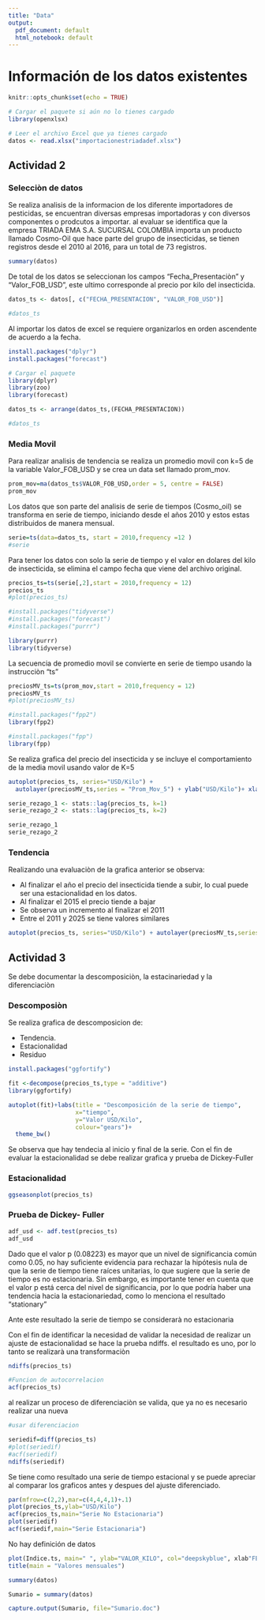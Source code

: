 ```yaml
---
title: "Data"
output:
  pdf_document: default
  html_notebook: default
---
```


# Información de los datos existentes

```r
knitr::opts_chunk$set(echo = TRUE)
```

```r
# Cargar el paquete si aún no lo tienes cargado
library(openxlsx)

# Leer el archivo Excel que ya tienes cargado
datos <- read.xlsx("importacionestriadadef.xlsx")

```


<h2>Actividad 2</h2>

<h3>Selecciòn de datos</h3>

<p>
Se realiza analisis de la informacion de los diferente importadores de pesticidas, se encuentran diversas empresas importadoras y con diversos componentes o prodcutos a importar. al evaluar se identifica que la empresa TRIADA EMA S.A. SUCURSAL COLOMBIA importa un producto llamado Cosmo-Oil que hace parte del grupo de insecticidas, se tienen registros desde el 2010 al 2016, para un total de 73 registros.
</p>

```r
summary(datos)
```

<p>
De total de los datos se seleccionan los campos "Fecha_Presentaciòn" y "Valor_FOB_USD", este ultimo corresponde al precio por kilo del insecticida.

</p>

```r
datos_ts <- datos[, c("FECHA_PRESENTACION", "VALOR_FOB_USD")]

#datos_ts

```
<p>
Al importar los datos de excel se requiere organizarlos en orden ascendente de acuerdo a la fecha.

</p>
```r
install.packages("dplyr")
install.packages("forecast")

# Cargar el paquete
library(dplyr)
library(zoo)
library(forecast)

datos_ts <- arrange(datos_ts,(FECHA_PRESENTACION))

#datos_ts
```

<h3>Media Movil</h3>

<p>

Para realizar analisìs de tendencia se realiza un promedio movil con k=5 de la variable Valor_FOB_USD y se crea un data set llamado prom_mov.

</p>
```r
prom_mov=ma(datos_ts$VALOR_FOB_USD,order = 5, centre = FALSE)
prom_mov
```

<p>
Los datos que son parte del analisis de serie de tiempos (Cosmo_oil) se transforma en serie de tiempo, iniciando desde el años 2010 y estos estas distribuidos de manera mensual.

</p>

```r
serie=ts(data=datos_ts, start = 2010,frequency =12 )
#serie
```
<p>
Para tener los datos con solo la serie de tiempo y el valor en dolares del kilo de insecticida, se elimina el campo fecha que viene del archivo original.
</p>

```r
precios_ts=ts(serie[,2],start = 2010,frequency = 12)
precios_ts
#plot(precios_ts)
```

```r
#install.packages("tidyverse")
#install.packages("forecast")
#install.packages("purrr")

library(purrr)
library(tidyverse)

```

<p>
La secuencia de promedio movil se convierte en serie de tiempo usando la instrucciòn "ts"
</p>

```r
preciosMV_ts=ts(prom_mov,start = 2010,frequency = 12)
preciosMV_ts
#plot(preciosMV_ts)

```


```r
#install.packages("fpp2")
library(fpp2)

#install.packages("fpp")
library(fpp)

```
<p>
Se realiza grafica del precio del insecticida y se incluye el comportamiento de la media movil usando valor de K=5
</p>



```r



autoplot(precios_ts, series="USD/Kilo") +
  autolayer(preciosMV_ts,series = "Prom_Mov_5") + ylab("USD/Kilo")+ xlab("tiempo")


```


```r
serie_rezago_1 <- stats::lag(precios_ts, k=1)
serie_rezago_2 <- stats::lag(precios_ts, k=2)

serie_rezago_1
serie_rezago_2
```
<h3> Tendencia</h3>


<p>
Realizando una evaluaciòn de la grafica anterior se observa:

 <ul>
    <li>Al finalizar el año el precio del insecticida tiende a subir, lo cual puede ser una estacionalidad en los datos.</li>
    <li>Al finalizar el 2015 el precio tiende a bajar</li>
    <li>Se observa un incremento al finalizar el 2011</li>
    <li>Entre el 2011 y 2025 se tiene valores similares</li>
  </ul>
</p>
```r

autoplot(precios_ts, series="USD/Kilo") + autolayer(preciosMV_ts,series = "Prom_Mov_5") + autolayer(serie_rezago_1, series="Rezago_1") + autolayer(serie_rezago_2, series="Rezago_2")+ ylab("USD/Kilo")+ xlab("tiempo")

```

<h2>Actividad 3</h2>

<p>Se debe documentar la descomposiciòn, la estacinariedad y la diferenciaciòn</p>

<h3>Descomposiòn</h3>

Se realiza grafica de descomposicion de:

 <ul>
    <li>Tendencia.</li>
    <li>Estacionalidad</li>
    <li>Residuo</li>
  </ul>



```r
install.packages("ggfortify")

fit <-decompose(precios_ts,type = "additive")
library(ggfortify)

autoplot(fit)+labs(title = "Descomposición de la serie de tiempo",
                   x="tiempo",
                   y="Valor USD/Kilo",
                   colour="gears")+
  theme_bw()
```
<p>
Se observa que hay tendecia al inicio y final de la serie. 
Con el fin de evaluar la estacionalidad se debe realizar grafica y prueba de Dickey-Fuller
</p>

<h3>Estacionalidad</h3>


```r
ggseasonplot(precios_ts)
```
<h3>Prueba de Dickey- Fuller</h3>



```r
adf_usd <- adf.test(precios_ts)
adf_usd
```

<p>
Dado que el valor p (0.08223) es mayor que un nivel de significancia común como 0.05, no hay suficiente evidencia para rechazar la hipótesis nula de que la serie de tiempo tiene raíces unitarias, lo que sugiere que la serie de tiempo es no estacionaria. Sin embargo, es importante tener en cuenta que el valor p está cerca del nivel de significancia, por lo que podría haber una tendencia hacia la estacionariedad, como lo menciona el resultado "stationary"

Ante este resultado la serie de tiempo se considerarà no estacionaria

Con el fin de identificar la necesidad de validar la necesidad de realizar un ajuste de estacionalidad se hace la prueba ndiffs. el resultado es uno, por lo tanto se realizarà una transformaciòn
</p>

```r
ndiffs(precios_ts)
```


```r
#Funcion de autocorrelacion
acf(precios_ts)
```
<p>al realizar un proceso de diferenciaciòn se valida, que ya no es necesario realizar una nueva</p>

```r
#usar diferenciacion

seriedif=diff(precios_ts)
#plot(seriedif)
#acf(seriedif)
ndiffs(seriedif)


```
<p>
Se tiene como resultado una serie de tiempo estacional y se puede apreciar al comparar los graficos antes y despues del ajuste diferenciado.

</p>

```r

par(mfrow=c(2,2),mar=c(4,4,4,1)+.1)
plot(precios_ts,ylab="USD/Kilo")
acf(precios_ts,main="Serie No Estacionaria")
plot(seriedif)
acf(seriedif,main="Serie Estacionaria")

```



No hay definición de datos

```r
plot(Indice.ts, main=" ", ylab="VALOR_KILO", col="deepskyblue", xlab"FECHA_PRESENTACION")
title(main = "Valores mensuales")
```

```r
summary(datos)

Sumario = summary(datos)

capture.output(Sumario, file="Sumario.doc")
```
